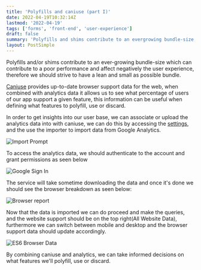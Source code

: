 ```yaml
---
title: 'Polyfills and caniuse (part I)'
date: 2022-04-19T10:32:14Z
lastmod: '2022-04-19'
tags: ['forms', 'front-end', 'user-experience']
draft: false
summary: 'Polyfills and shims contribute to an evergrowing bundle-size, caniuse provides up-to-date browser support data for the web.'
layout: PostSimple
---
```


Polyfills and/or shims contribute to an ever-growing bundle-size which can contribute to a poor performance and affect negatively the user experience, therefore we should strive to have a lean and small as possible bundle.

[Caniuse](https://caniuse.com/webp) provides up-to-date browser support data for the web, when combined with analytics data it allows us to see what percentage of users of our app support a given feature, this information can be useful when defining what features to polyfill, use or discard.

In order to get insights into our user base, we can associate or upload the analytics data into with caniuse, we can do this by accessing the [settings](https://caniuse.com/ciu/settings#usage), and the use the importer to import data from Google Analytics.

![Import Prompt](/static/images/caniuse-and-browser-support/import-prompt.png)

To access the analytics data, we should authenticate to the account and grant permissions as seen below

![Google Sign In](/static/images/caniuse-and-browser-support/google-sign-in-prompt.png)

The service will take sometime downloading the data and once it's done we should see the browser breakdown as seen below:

![Browser report](/static/images/caniuse-and-browser-support/import-statistics.png)

Now that the data is imported we can do proceed and make the queries, and the website support should be on the top right(All Website Data), furthermore we can switch between mobile and desktop and the browser support data should update accordingly.

![ES6 Browser Data](/static/images/caniuse-and-browser-support/browser-data.png)

By combining caniuse and analytics, we can take informed decisions on what features we'll polyfill, use or discard.
